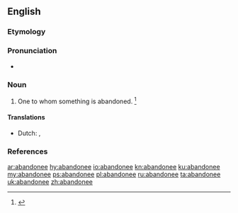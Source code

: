 ==English==

===Etymology===
{{suffix|abandon|ee|lang=en}}

===Pronunciation===
* {{a|GenAm}} {{IPA|/əˈbæn.dəˌni/|lang=en}}

===Noun===
{{en-noun}}

# {{label|en|legal}} One to whom something is abandoned. {{defdate|Mid 19<sup>th</sup> century.}}<ref name=SOED>{{R:SOED5|page=2}}</ref>

====Translations====
{{trans-top}}
* Dutch: {{t+|nl|cessionaris}},
{{trans-bottom}}

===References===
<references/>

[[ar:abandonee]]
[[hy:abandonee]]
[[io:abandonee]]
[[kn:abandonee]]
[[ku:abandonee]]
[[my:abandonee]]
[[ps:abandonee]]
[[pl:abandonee]]
[[ru:abandonee]]
[[ta:abandonee]]
[[uk:abandonee]]
[[zh:abandonee]]